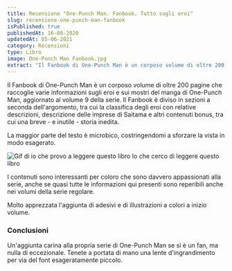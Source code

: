 ```yaml
---
title: Recensione "One-Punch Man. Fanbook. Tutto sugli eroi"
slug: recensione-one-punch-man-fanbook
isPublished: true
publishedAt: 16-08-2020
updatedAt: 05-06-2021
category: Recensioni
type: Libro
image: One-Punch Man Fanbook.jpg
extract: "Il Fanbook di One-Punch Man è un corposo volume di oltre 200 pagine che raccoglie varie informazioni sugli eroi e sui mostri del manga di One-Punch Man, aggiornato al volume 9 della serie. Il Fanbook è diviso in sezioni a seconda dell’argomento, tra cui la classifica degli eroi con relative descrizioni, descrizione delle imprese di Saitama e altri contenuti bonus, tra cui una breve - e inutile - storia inedita."
---
```


<Book slug="one-punch-man-fanbook" />

Il Fanbook di One-Punch Man è un corposo volume di oltre 200 pagine che raccoglie varie informazioni sugli eroi e sui mostri del manga di One-Punch Man, aggiornato al volume 9 della serie. Il Fanbook è diviso in sezioni a seconda dell'argomento, tra cui la classifica degli eroi con relative descrizioni, descrizione delle imprese di Saitama e altri contenuti bonus, tra cui una breve - e inutile - storia inedita.

La maggior parte del testo è microbico, costringendomi a sforzare la vista in modo esagerato.

<Image  url="Community-Small-Paper.gif"  alt="Gif di io che provo a leggere questo libro"  layout="intrinsic"  width={498} height={351} center={true}/>
Io che cerco di leggere questo libro

I contenuti sono interessanti per coloro che sono davvero appassionati alla serie, anche se quasi tutte le informazioni qui presenti sono reperibili anche nei volumi della serie regolare.

Molto apprezzata l'aggiunta di adesivi e di illustrazioni a colori a inizio volume.

### Conclusioni

Un'aggiunta carina alla propria serie di One-Punch Man se si è un fan, ma nulla di eccezionale. Tenete a portata di mano una lente d'ingrandimento per via del font esageratamente piccolo.
